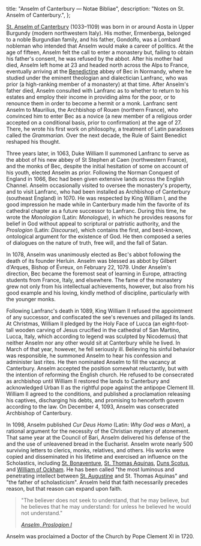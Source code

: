   title: "Anselm of Canterbury — Notae Bibliae",
  description: "Notes on St. Anselm of Canterbury.",
};

<Initial text="Anselm of Canterbury"/>

[St. Anselm of Canterbury](/glossary/names#anselm) (1033–1109) was born in or around Aosta in Upper Burgundy (modern northwestern Italy). His mother, Ermenberga, belonged to a noble Burgundian family, and his father, Gondolfo, was a Lombard nobleman who intended that Anselm would make a career of politics. At the age of fifteen, Anselm felt the call to enter a monastery but, failing to obtain his father's consent, he was refused by the abbot. After his mother had died, Anselm left home at 23 and headed north across the Alps to France, eventually arriving at the [Benedictine](/people/saints/medieval/benedict-of-nursia) abbey of Bec in Normandy, where he studied under the eminent theologian and dialectician Lanfranc, who was prior (a high-ranking member of a monastery) at that time. After Anselm's father died, Anselm consulted with Lanfranc as to whether to return to his estates and employ their income in providing alms for the poor, or to renounce them in order to become a hermit or a monk. Lanfranc sent Anselm to Maurilius, the Archbishop of Rouen (northern France), who convinced him to enter Bec as a novice (a new member of a religious order accepted on a conditional basis, prior to confirmation) at the age of 27. There, he wrote his first work on philosophy, a treatment of Latin paradoxes called the *Grammarian*. Over the next decade, the Rule of Saint Benedict reshaped his thought.

Three years later, in 1063, Duke William II summoned Lanfranc to serve as the abbot of his new abbey of St Stephen at Caen (northwestern France), and the monks of Bec, despite the initial hesitation of some on account of his youth, elected Anselm as prior. Following the Norman Conquest of England in 1066, Bec had been given extensive lands across the English Channel. Anselm occasionally visited to oversee the monastery's property, and to visit Lanfranc, who had been installed as Archbishop of Canterbury (southeast England) in 1070. He was respected by King William I, and the good impression he made while in Canterbury made him the favorite of its cathedral chapter as a future successor to Lanfranc. During this time, he wrote the *Monologion* (Latin: *Monologue*), in which he provides reasons for belief in God without appeal to scriptural or patristic authority, and the *Proslogion* (Latin: *Discourse*), which contains the first, and best-known, ontological argument for the existence of God. He then composed a series of dialogues on the nature of truth, free will, and the fall of Satan.

In 1078, Anselm was unanimously elected as Bec's abbot following the death of its founder Herluin. Anselm was blessed as abbot by Gilbert d'Arques, Bishop of Évreux, on February 22, 1079. Under Anselm's direction, Bec became the foremost seat of learning in Europe, attracting students from France, Italy, and elsewhere. The fame of the monastery grew not only from his intellectual achievements, however, but also from his good example and his loving, kindly method of discipline, particularly with the younger monks.

Following Lanfranc's death in 1089, King William II refused the appointment of any successor, and confiscated the see's revenues and pillaged its lands. At Christmas, William II pledged by the Holy Face of Lucca (an eight-foot-tall wooden carving of Jesus crucified in the cathedral of San Martino, Lucca, Italy, which according to legend was sculpted by Nicodemus) that neither Anselm nor any other would sit at Canterbury while he lived. In March of that year, however, he fell seriously ill. Believing his sinful behavior was responsible, he summoned Anselm to hear his confession and administer last rites. He then nominated Anselm to fill the vacancy at Canterbury. Anselm accepted the position somewhat reluctantly, but with the intention of reforming the English church. He refused to be consecrated as archbishop until William II restored the lands to Canterbury and acknowledged Urban II as the rightful pope against the antipope Clement III. William II agreed to the conditions, and published a proclamation releasing his captives, discharging his debts, and promising to henceforth govern according to the law. On December 4, 1093, Anselm was consecrated Archbishop of Canterbury.

In 1098, Anselm published *Cur Deus Homo* (Latin: *Why God was a Man*), a rational argument for the necessity of the Christian mystery of atonement. That same year at the Council of Bari, Anselm delivered his defense of the <Definition lang="latin" anchor="filioque" text="Filioque"/> and the use of unleavened bread in the Eucharist. Anselm wrote nearly 500 surviving letters to clerics, monks, relatives, and others. His works were copied and disseminated in his lifetime and exercised an influence on the Scholastics, including [St. Bonaventure](/people/saints/medieval/bonaventure-of-bagone), [St. Thomas Aquinas](/people/saints/medieval/thomas-aquinas), [Duns Scotus](/people/scholars/duns-scotus), and [William of Ockham](/people/scholars/william-of-ockham). He has been called "the most luminous and penetrating intellect between [St. Augustine](/people/saints/latin-fathers/augustine-of-hippo) and St. Thomas Aquinas" and "the father of scholasticism". Anselm held that faith necessarily precedes reason, but that reason can expand upon faith.

> "The believer does not seek to understand, that he may believe, but he believes that he may understand: for unless he believed he would not understand."
>
> <cite>[Anselm, *Proslogion I*](https://sourcebooks.fordham.edu/basis/anselm-proslogium.asp#CHAPTER%20I)</cite>

Anselm was proclaimed a Doctor of the Church by Pope Clement XI in 1720.
